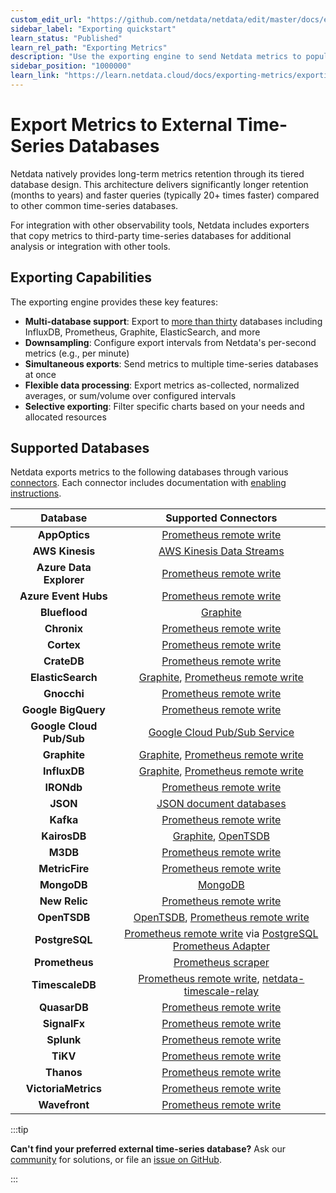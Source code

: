 ```yaml
---
custom_edit_url: "https://github.com/netdata/netdata/edit/master/docs/exporting-metrics/README.md"
sidebar_label: "Exporting quickstart"
learn_status: "Published"
learn_rel_path: "Exporting Metrics"
description: "Use the exporting engine to send Netdata metrics to popular external time series databases for long-term storage or further analysis."
sidebar_position: "1000000"
learn_link: "https://learn.netdata.cloud/docs/exporting-metrics/exporting-quickstart"
---
```


# Export Metrics to External Time-Series Databases

Netdata natively provides long-term metrics retention through its tiered database design. This architecture delivers significantly longer retention (months to years) and faster queries (typically 20+ times faster) compared to other common time-series databases.

For integration with other observability tools, Netdata includes exporters that copy metrics to third-party time-series databases for additional analysis or integration with other tools.

## Exporting Capabilities

The exporting engine provides these key features:

- **Multi-database support**: Export to [more than thirty](#supported-databases) databases including InfluxDB, Prometheus, Graphite, ElasticSearch, and more
- **Downsampling**: Configure export intervals from Netdata's per-second metrics (e.g., per minute)
- **Simultaneous exports**: Send metrics to multiple time-series databases at once
- **Flexible data processing**: Export metrics as-collected, normalized averages, or sum/volume over configured intervals
- **Selective exporting**: Filter specific charts based on your needs and allocated resources

## Supported Databases

Netdata exports metrics to the following databases through various [connectors](/docs/exporting-metrics/exporting-reference#supported-connectors). Each connector includes documentation with [enabling instructions](/docs/exporting-metrics/enable-an-exporting-connector).

|         Database         |                                                                             Supported Connectors                                                                              |
|:------------------------:|:-----------------------------------------------------------------------------------------------------------------------------------------------------------------------------:|
|      **AppOptics**       |                                                  [Prometheus remote write](/docs/exporting-metrics/prometheus-remote-write)                                                  |
|     **AWS Kinesis**      |                                                       [AWS Kinesis Data Streams](/docs/exporting-metrics/aws-kinesis)                                                        |
| **Azure Data Explorer**  |                                                  [Prometheus remote write](/docs/exporting-metrics/prometheus-remote-write)                                                  |
|   **Azure Event Hubs**   |                                                  [Prometheus remote write](/docs/exporting-metrics/prometheus-remote-write)                                                  |
|      **Blueflood**       |                                                                 [Graphite](/docs/exporting-metrics/graphite)                                                                 |
|       **Chronix**        |                                                  [Prometheus remote write](/docs/exporting-metrics/prometheus-remote-write)                                                  |
|        **Cortex**        |                                                  [Prometheus remote write](/docs/exporting-metrics/prometheus-remote-write)                                                  |
|       **CrateDB**        |                                                  [Prometheus remote write](/docs/exporting-metrics/prometheus-remote-write)                                                  |
|    **ElasticSearch**     |                          [Graphite](/docs/exporting-metrics/graphite), [Prometheus remote write](/docs/exporting-metrics/prometheus-remote-write)                           |
|       **Gnocchi**        |                                                  [Prometheus remote write](/docs/exporting-metrics/prometheus-remote-write)                                                  |
|   **Google BigQuery**    |                                                  [Prometheus remote write](/docs/exporting-metrics/prometheus-remote-write)                                                  |
| **Google Cloud Pub/Sub** |                                                        [Google Cloud Pub/Sub Service](/docs/exporting-metrics/google-cloud-pub-sub)                                                        |
|       **Graphite**       |                          [Graphite](/docs/exporting-metrics/graphite), [Prometheus remote write](/docs/exporting-metrics/prometheus-remote-write)                           |
|       **InfluxDB**       |                          [Graphite](/docs/exporting-metrics/graphite), [Prometheus remote write](/docs/exporting-metrics/prometheus-remote-write)                           |
|        **IRONdb**        |                                                  [Prometheus remote write](/docs/exporting-metrics/prometheus-remote-write)                                                  |
|         **JSON**         |                                                           [JSON document databases](/docs/exporting-metrics/json)                                                            |
|        **Kafka**         |                                                  [Prometheus remote write](/docs/exporting-metrics/prometheus-remote-write)                                                  |
|       **KairosDB**       |                                         [Graphite](/docs/exporting-metrics/graphite), [OpenTSDB](/docs/exporting-metrics/opentsdb)                                          |
|         **M3DB**         |                                                  [Prometheus remote write](/docs/exporting-metrics/prometheus-remote-write)                                                  |
|      **MetricFire**      |                                                  [Prometheus remote write](/docs/exporting-metrics/prometheus-remote-write)                                                  |
|       **MongoDB**        |                                                                  [MongoDB](/docs/exporting-metrics/mongodb)                                                                  |
|      **New Relic**       |                                                  [Prometheus remote write](/docs/exporting-metrics/prometheus-remote-write)                                                  |
|       **OpenTSDB**       |                          [OpenTSDB](/docs/exporting-metrics/opentsdb), [Prometheus remote write](/docs/exporting-metrics/prometheus-remote-write)                           |
|      **PostgreSQL**      | [Prometheus remote write](/docs/exporting-metrics/prometheus-remote-write) via [PostgreSQL Prometheus Adapter](https://github.com/CrunchyData/postgresql-prometheus-adapter) |
|      **Prometheus**      |                                                           [Prometheus scraper](/docs/exporting-metrics/prometheus)                                                           |
|     **TimescaleDB**      |                      [Prometheus remote write](/docs/exporting-metrics/prometheus-remote-write), [netdata-timescale-relay](https://github.com/netdata/netdata/blob/master/src/exporting/TIMESCALE.md)                      |
|       **QuasarDB**       |                                                  [Prometheus remote write](/docs/exporting-metrics/prometheus-remote-write)                                                  |
|       **SignalFx**       |                                                  [Prometheus remote write](/docs/exporting-metrics/prometheus-remote-write)                                                  |
|        **Splunk**        |                                                  [Prometheus remote write](/docs/exporting-metrics/prometheus-remote-write)                                                  |
|         **TiKV**         |                                                  [Prometheus remote write](/docs/exporting-metrics/prometheus-remote-write)                                                  |
|        **Thanos**        |                                                  [Prometheus remote write](/docs/exporting-metrics/prometheus-remote-write)                                                  |
|   **VictoriaMetrics**    |                                                  [Prometheus remote write](/docs/exporting-metrics/prometheus-remote-write)                                                  |
|      **Wavefront**       |                                                  [Prometheus remote write](/docs/exporting-metrics/prometheus-remote-write)                                                  |

:::tip

**Can't find your preferred external time-series database?** Ask our [community](https://community.netdata.cloud/) for solutions, or file an [issue on GitHub](https://github.com/netdata/netdata/issues/new?assignees=&labels=bug%2Cneeds+triage&template=BUG_REPORT.yml).

:::
